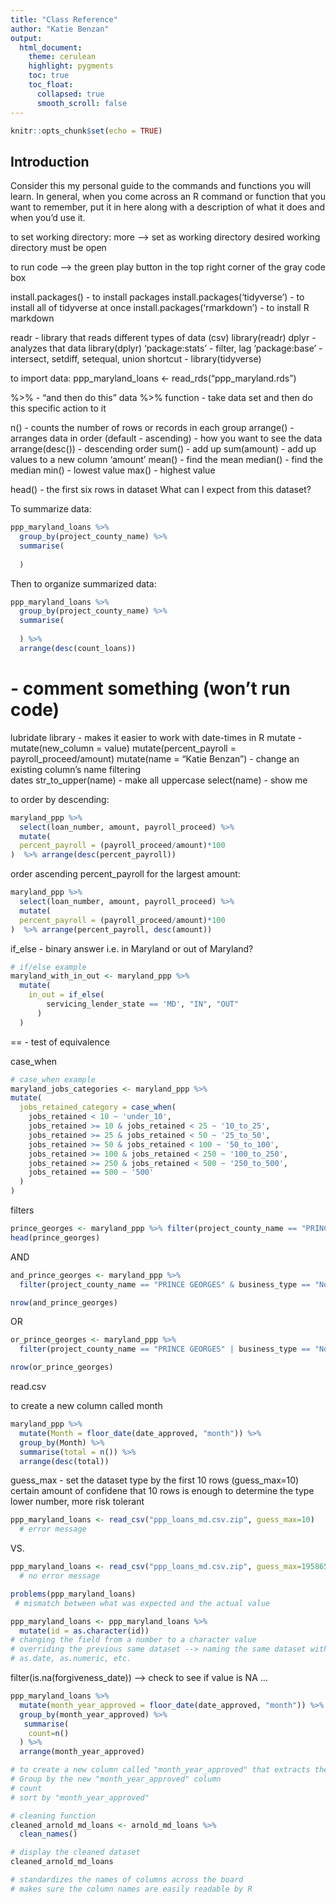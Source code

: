 ```yaml
---
title: "Class Reference"
author: "Katie Benzan"
output:
  html_document:
    theme: cerulean
    highlight: pygments
    toc: true
    toc_float:
      collapsed: true
      smooth_scroll: false
---
```


```r
knitr::opts_chunk$set(echo = TRUE)
```

## Introduction

Consider this my personal guide to the commands and functions you will learn. In general, when you come across an R command or function that you want to remember, put it in here along with a description of what it does and when you'd use it.

to set working directory: more --> set as working directory
desired working directory must be open

to run code --> the green play button in the top right corner of the gray code box

install.packages() - to install packages
install.packages('tidyverse') - to install all of tidyverse at once
install.packages('rmarkdown') - to install R markdown

readr - library that reads different types of data (csv)
library(readr)
dplyr - analyzes that data
library(dplyr)
'package:stats' - filter, lag
'package:base' - intersect, setdiff, setequal, union
shortcut - library(tidyverse)

to import data: ppp_maryland_loans <- read_rds("ppp_maryland.rds")

%>% - "and then do this"
data %>% function - take data set and then do this specific action to it

n() - counts the number of rows or records in each group
arrange() - arranges data in order (default - ascending)
  - how you want to see the data
arrange(desc()) - descending order
sum() - add up
sum(amount) - add up values to a new column 'amount'
mean() - find the mean
median() - find the median
min() - lowest value
max() - highest value

head() - the first six rows in dataset 
What can I expect from this dataset?

To summarize data: 
```r
ppp_maryland_loans %>%
  group_by(project_county_name) %>%
  summarise(
    
  )
```

Then to organize summarized data:
```r
ppp_maryland_loans %>%
  group_by(project_county_name) %>%
  summarise(
    
  ) %>%
  arrange(desc(count_loans))
```

# - comment something (won't run code)

lubridate library - makes it easier to work with date-times in R
mutate - 
  mutate(new_column = value)
  mutate(percent_payroll = payroll_proceed/amount)
  mutate(name = "Katie Benzan") - change an existing column's name
filtering  
dates 
str_to_upper(name) - make all uppercase
select(name) - show me

to order by descending:
```r
maryland_ppp %>%
  select(loan_number, amount, payroll_proceed) %>%
  mutate(
  percent_payroll = (payroll_proceed/amount)*100
)  %>% arrange(desc(percent_payroll))
```

order ascending percent_payroll for the largest amount:
```r
maryland_ppp %>%
  select(loan_number, amount, payroll_proceed) %>%
  mutate(
  percent_payroll = (payroll_proceed/amount)*100
)  %>% arrange(percent_payroll, desc(amount))
```

if_else - binary answer
  i.e. in Maryland or out of Maryland?
```r
# if/else example
maryland_with_in_out <- maryland_ppp %>%
  mutate(
    in_out = if_else(
        servicing_lender_state == 'MD', "IN", "OUT"
      )
  )
```
== - test of equivalence

case_when
```r
# case_when example
maryland_jobs_categories <- maryland_ppp %>%
mutate(
  jobs_retained_category = case_when(
    jobs_retained < 10 ~ 'under_10',
    jobs_retained >= 10 & jobs_retained < 25 ~ '10_to_25',
    jobs_retained >= 25 & jobs_retained < 50 ~ '25_to_50',
    jobs_retained >= 50 & jobs_retained < 100 ~ '50_to_100',
    jobs_retained >= 100 & jobs_retained < 250 ~ '100_to_250',
    jobs_retained >= 250 & jobs_retained < 500 ~ '250_to_500',
    jobs_retained == 500 ~ '500'
  )
)
```

filters
```r
prince_georges <- maryland_ppp %>% filter(project_county_name == "PRINCE GEORGES")
head(prince_georges)
```
AND
```r
and_prince_georges <- maryland_ppp %>% 
  filter(project_county_name == "PRINCE GEORGES" & business_type == "Non-Profit Organization" & amount > 150000)

nrow(and_prince_georges)
```
OR
```r
or_prince_georges <- maryland_ppp %>% 
  filter(project_county_name == "PRINCE GEORGES" | business_type == "Non-Profit Organization" | amount > 150000)

nrow(or_prince_georges)
```

read.csv

to create a new column called month
```r
maryland_ppp %>%
  mutate(Month = floor_date(date_approved, "month")) %>%
  group_by(Month) %>%
  summarise(total = n()) %>%
  arrange(desc(total))
```

guess_max - set the dataset type by the first 10 rows (guess_max=10)
  certain amount of confidene that 10 rows is enough to determine the type
  lower number, more risk tolerant

```r
ppp_maryland_loans <- read_csv("ppp_loans_md.csv.zip", guess_max=10)
  # error message
```
  VS.
```r
ppp_maryland_loans <- read_csv("ppp_loans_md.csv.zip", guess_max=195865)
  # no error message
```

```r

problems(ppp_maryland_loans)
 # mismatch between what was expected and the actual value
```

```r
ppp_maryland_loans <- ppp_maryland_loans %>%
  mutate(id = as.character(id))
# changing the field from a number to a character value
# overriding the previous same dataset --> naming the same dataset with the same name (replacing it in its entirety)
# as.date, as.numeric, etc.
```

filter(is.na(forgiveness_date)) --> check to see if value is NA ... 

```r
ppp_maryland_loans %>%
  mutate(month_year_approved = floor_date(date_approved, "month")) %>%
  group_by(month_year_approved) %>%
   summarise(
    count=n()
  ) %>%
  arrange(month_year_approved)

# to create a new column called "month_year_approved" that extracts the month and year from the "date_approved" column  
# Group by the new "month_year_approved" column 
# count  
# sort by "month_year_approved"
```

```r
# cleaning function
cleaned_arnold_md_loans <- arnold_md_loans %>%
  clean_names()

# display the cleaned dataset
cleaned_arnold_md_loans

# standardizes the names of columns across the board
# makes sure the column names are easily readable by R
```